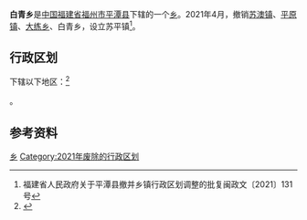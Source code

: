 {{中国乡级行政区|35/01/28/200/000
| 行政区全称 = 白青乡
| 景观照片文件名 = 
| 景观照片描述 = 
| 汉语拼音 = 
| 通用拼音 = 
| 注音符號 = 
| 其它标音类型1 = 
| 其它标音1 = 
| 其它标音类型2 = 
| 其它标音2 = 
| 其它语言类型1 = 
| 其它语言地名1 = 
| 其它语言类型2 = 
| 其它语言地名2 = 
| 上级行政区 = [[福建省|福建省]][[福州市|福州市]][[平潭县|平潭县]]
| 行政区类别 = [[乡|乡]]
| 总面积 = 
| 户籍人口 = 
| 户籍人口年份 = 
| 常住人口 = 
| 常住人口年份 = 
| 人口密度 = 
| 行政区划 = 
| 官方网站 = 
| 政府驻地 = 
| 邮政编码 = 
| 电话区号 = 591
| 毗邻行政区 = 
| 位置图文件名 = 
| 位置图描述 = 
}}
'''白青乡'''是[[中华人民共和国|中国]][[福建省|福建省]][[福州市|福州市]][[平潭县|平潭县]]下辖的一个[[乡|乡]]。2021年4月，撤销[[苏澳镇_(平潭县)|苏澳镇]]、[[平原镇|平原镇]]、[[大练乡|大练乡]]、白青乡，设立苏平镇<ref>福建省人民政府关于平潭县撤并乡镇行政区划调整的批复闽政文〔2021〕131号</ref>。

== 行政区划 ==
{{PAGENAMEBASE}}下辖以下地区：<ref>{{PRC admin/ref sgc|35/01/28/200/000}}</ref>

{{PRC admin/children|35/01/28/200/000}}。

== 参考资料 ==
{{reflist}}

{{PRC admin/navcat|35/01/28/200/000}}

[[Category:平潭县乡镇|乡]]
[[Category:2021年废除的行政区划|Category:2021年废除的行政区划]]